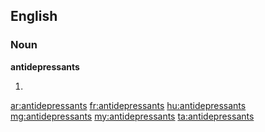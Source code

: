 ==English==

===Noun===
'''antidepressants'''

# {{plural of|antidepressant}}

[[ar:antidepressants]]
[[fr:antidepressants]]
[[hu:antidepressants]]
[[mg:antidepressants]]
[[my:antidepressants]]
[[ta:antidepressants]]